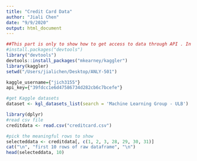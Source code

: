 ```yaml
---
title: "Credit Card Data"
author: "Jiali Chen"
date: "9/9/2020"
output: html_document
---
```


```r
##This part is only to show how to get access to data through API . In my project the data can be directly downloaded
#install.packages("devtools")
library("devtools")
devtools::install_packages("mkearney/kaggler")
library(kaggler)
setwd("/Users/jialichen/Desktop/ANLY-501")

kaggle_username={"jich3155"}
api_key={"39fdcc1e6d47586734d282cb6c7bcefe"}

#get Kaggle datasets
dataset <- kgl_datasets_list(search = 'Machine Learning Group - ULB')
```

```r
library(dplyr)
#read csv file
creditdata <- read.csv("creditcard.csv")

#pick the meaningful rows to show 
selecteddata <- creditdata[, c(1, 2, 3, 28, 29, 30, 31)]
cat("\n", "first 10 rows of raw dataframe", "\n")
head(selecteddata, 10)
```
